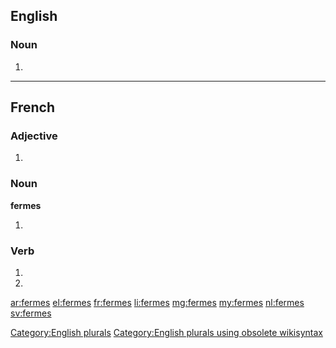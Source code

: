 {{also|fermés}}
==English==

===Noun===
{{head|en}}

# {{plural of|ferme}}

[[Category:English plurals]][[Category:English plurals using obsolete wikisyntax]]

----

==French==

===Adjective===
{{fr-adj-form}}

# {{plural of|ferme|lang=fr|nocat=1}}

===Noun===
'''fermes'''

# {{plural of|ferme|lang=fr}}

===Verb===
{{fr-verb-form}}

# {{conjugation of|fermer||2|s|pres|ind|lang=fr}}
# {{conjugation of|fermer||2|s|pres|sub|lang=fr}}

[[ar:fermes]]
[[el:fermes]]
[[fr:fermes]]
[[li:fermes]]
[[mg:fermes]]
[[my:fermes]]
[[nl:fermes]]
[[sv:fermes]]